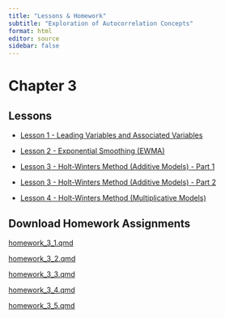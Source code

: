 ```yaml
---
title: "Lessons & Homework"
subtitle: "Exploration of Autocorrelation Concepts"
format: html
editor: source
sidebar: false
---
```


# Chapter 3

::: {.callout-tip icon=false}

## Lessons

-   [Lesson 1 - Leading Variables and Associated Variables](chapter_3_lesson_1.html)

-   [Lesson 2 - Exponential Smoothing (EWMA)](chapter_3_lesson_2.html)

-   [Lesson 3 - Holt-Winters Method (Additive Models) - Part 1](chapter_3_lesson_3.html)

-   [Lesson 3 - Holt-Winters Method (Additive Models) - Part 2](chapter_3_lesson_4.html)

-   [Lesson 4 - Holt-Winters Method (Multiplicative Models)](chapter_3_lesson_5.html)

:::


::: {.callout-note icon=false}

## Download Homework Assignments

<!-- ## need to update href link to correct files when we get them -->


<a href="https://byuistats.github.io/timeseries/homework/homework_3_1.qmd" download="homework_3_1.qmd"> homework_3_1.qmd </a>

<a href="https://byuistats.github.io/timeseries/homework/homework_3_2.qmd" download="homework_3_2.qmd"> homework_3_2.qmd </a>

<a href="https://byuistats.github.io/timeseries/homework/homework_3_3.qmd" download="homework_3_3.qmd"> homework_3_3.qmd </a>

<a href="https://byuistats.github.io/timeseries/homework/homework_3_4.qmd" download="homework_3_4.qmd"> homework_3_4.qmd </a>

<a href="https://byuistats.github.io/timeseries/homework/homework_3_5.qmd" download="homework_3_5.qmd"> homework_3_5.qmd </a>

:::

